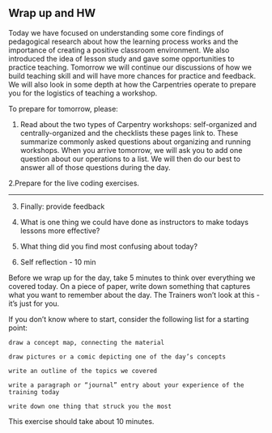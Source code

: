 ## Wrap up and HW

Today we have focused on understanding some core findings of pedagogical research about how the learning process works and the importance of creating a positive classroom environment. We also introduced the idea of lesson study and gave some opportunities to practice teaching. Tomorrow we will continue our discussions of how we build teaching skill and will have more chances for practice and feedback. We will also look in some depth at how the Carpentries operate to prepare you for the logistics of teaching a workshop.


To prepare for tomorrow, please:

1. Read about the two types of Carpentry workshops: self-organized and centrally-organized and the checklists these pages link to. These summarize commonly asked questions about organizing and running workshops. When you arrive tomorrow, we will ask you to add one question about our operations to a list. We will then do our best to answer all of those questions during the day.

2.Prepare for the live coding exercises. 

***

3. Finally: provide feedback

1. What is one thing we could have done as instructors to make todays lessons more effective?

2. What thing did you find most confusing about today?

4. Self reflection - 10 min


Before we wrap up for the day, take 5 minutes to think over everything we covered today.  On a piece of paper, write down something that captures what you want to remember about the day.  The Trainers won’t look at this - it’s just for you.
  
If you don’t know where to start, consider the following list for a starting point:
  

    draw a concept map, connecting the material

    draw pictures or a comic depicting one of the day’s concepts

    write an outline of the topics we covered

    write a paragraph or “journal” entry about your experience of the training today

    write down one thing that struck you the most

  
This exercise should take about 10 minutes.